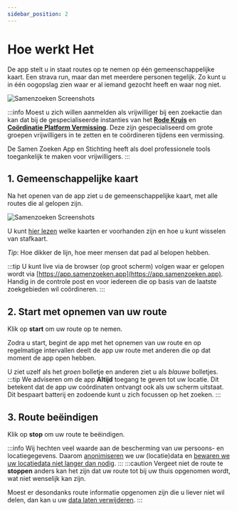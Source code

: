 ```yaml
---
sidebar_position: 2
---
```


# Hoe werkt Het

De app stelt u in staat routes op te nemen op één gemeenschappelijke kaart. Een strava run, maar dan met meerdere personen tegelijk. 
Zo kunt u in één oogopslag zien waar er al iemand gezocht heeft en waar nog niet.  

![Samenzoeken Screenshots](/img/samenzoeken-screenshots.jpg)

:::info
Moest u zich willen aanmelden als vrijwilliger bij een zoekactie dan kan dat bij de gespecialiseerde instanties van het [**Rode Kruis**](https://ready2help.rodekruis.nl/Aanmelden) en [**Coördinatie Platform Vermissing**](https://cpv-nl.nl/word-vrijwilliger/). 
Deze zijn gespecialiseerd om grote groepen vrijwilligers in te zetten en te coördineren tijdens een vermissing. 

De Samen Zoeken App en Stichting heeft als doel professionele tools toegankelijk te maken voor vrijwilligers. 
:::

## 1. Gemeenschappelijke kaart

Na het openen van de app ziet u de gemeenschappelijke kaart, met alle routes die al gelopen zijn. 

![Samenzoeken Screenshots](./img/screenshot_test_wandeling.jpg)

U kunt [hier lezen](/docs/maps) welke kaarten er voorhanden zijn en hoe u kunt wisselen van stafkaart.

 *Tip*: Hoe dikker de lijn, hoe meer mensen dat pad al belopen hebben.

:::tip
U kunt live via de browser (op groot scherm) volgen waar er gelopen wordt via [https://app.samenzoeken.app](https://app.samenzoeken.app). 
Handig in de controle post en voor iedereen die op basis van de laatste zoekgebieden wil coördineren.
:::

## 2. Start met opnemen van uw route

Klik op **start** om uw route op te nemen. 

Zodra u start, begint de app met het opnemen van uw route en op regelmatige intervallen deelt de app uw route met anderen die op dat moment de app open hebben. 


U ziet uzelf als het *groen* bolletje en anderen ziet u als *blauwe* bolletjes.
:::tip
We adviseren om de app **Altijd** toegang te geven tot uw locatie. Dit betekent dat de app uw coördinaten ontvangt ook als uw scherm uitstaat. 
Dit bespaart batterij en zodoende kunt u zich focussen op het zoeken. 
:::

## 3. Route beëindigen

Klik op **stop** om uw route te beëindigen.

:::info
Wij hechten veel waarde aan de bescherming van uw persoons- en locatiegegevens.
Daarom [anonimiseren](/docs/privacy#anoniem) we uw (locatie)data en [bewaren we uw locatiedata niet langer dan nodig](/docs/data#data-wordt-automatisch-verwijderd).
:::
:::caution
Vergeet niet de route te **stoppen** anders kan het zijn dat uw route tot bij uw thuis opgenomen wordt, wat niet wenselijk kan zijn. 

Moest er desondanks route informatie opgenomen zijn die u liever niet wil delen, dan kan u uw [data laten verwijderen](/docs/data).
:::
